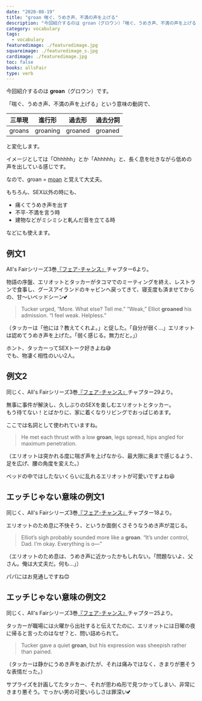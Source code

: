 ```yaml
---
date: "2020-08-19"
title: "groan 喘ぐ、うめき声、不満の声を上げる"
description: "今回紹介するのは groan（グロウン）「喘ぐ、うめき声、不満の声を上げる」という意味の動詞です。例文は、All's Fairシリーズ3巻『フェア･チャンス』より"
category: vocabulary
tags:
  - vocabulary
featuredimage: ./featuredimage.jpg
squareimage: ./featuredimage_s.jpg
cardimage: ./featuredimage.jpg
toc: false
books: allsFair
type: verb
---
```



今回紹介するのは __groan__（グロウン）です。  

「喘ぐ、うめき声、不満の声を上げる」という意味の動詞で、

|三単現|進行形|過去形|過去分詞|
|---|---|---|---|
|groans|groaning|groaned|groaned|

と変化します。

イメージとしては「Ohhhhh」とか「Ahhhhh」と、長く息を吐きながら低めの声を出している感じです。

なので、groan = [moan](/vocabulary/moan/) と覚えて大丈夫。

もちろん、SEX以外の時にも、

- 痛くてうめき声を出す
- 不平･不満を言う時
- 建物などがミシミシと軋んだ音を立てる時

などにも使えます。

<VocabularySeriesMoan current="groan" />

## 例文1

All's Fairシリーズ3巻[『フェア･チャンス』](/mm-romance/fair-chance/)チャプター6より。

物語の序盤、エリオットとタッカーがタコマでのミーティングを終え、レストランで食事し、グースアイランドのキャビンへ戻ってきて、寝支度も済ませてからの、甘〜いベッドシーン💕

<Blockquote book srcBook="fairChance" lang="en" chapter="6">
Tucker urged, “More. What else? Tell me.” “Weak,” Elliot <strong>groaned</strong> his admission. “I feel weak. Helpless.”
</Blockquote>

<p className="translation">（タッカーは「他には？教えてくれよ。」と促した。「自分が弱く…」エリオットは認めてうめき声を上げた。「弱く感じる。無力だと。」）</p>

ホント、タッカーってSEXトーク好きよね😅  
でも、物凄く相性のいい2人。

## 例文2

同じく、All's Fairシリーズ3巻[『フェア･チャンス』](/mm-romance/fair-chance/)チャプター29より。

無事に事件が解決し、久しぶりのSEXを楽しむエリオットとタッカー。  
もう待てない！とばかりに、家に着くなりリビングでおっぱじめます。

ここでは名詞として使われていますね。

<Blockquote book srcBook="fairChance" lang="en" chapter="29">
He met each thrust with a low <strong>groan</strong>, legs spread, hips angled for maximum penetration.
</Blockquote>

<p className="translation">（エリオットは突かれる度に喘ぎ声を上げなから、最大限に奥まで感じるよう、足を広げ、腰の角度を変えた。）</p>

ベッドの中ではしたないくらいに乱れるエリオットが可愛いですよね😆

## エッチじゃない意味の例文1

同じく、All's Fairシリーズ3巻[『フェア･チャンス』](/mm-romance/fair-chance/)チャプター18より。

エリオットのため息に不快そう、というか面倒くさそうなうめき声が混じる。

<Blockquote book srcBook="fairChance" lang="en" chapter="18">
Elliot’s sigh probably sounded more like a <strong>groan</strong>. “It’s under control, Dad. I’m okay. Everything is o—”
</Blockquote>

<p className="translation">（エリオットのため息は、うめき声に近かったかもしれない。「問題ないよ、父さん。俺は大丈夫だ。何も...」）</p>

パパにはお見通しですね😊

## エッチじゃない意味の例文2

同じく、All's Fairシリーズ3巻[『フェア･チャンス』](/mm-romance/fair-chance/)チャプター25より。

タッカーが職場には火曜から出社すると伝えてたのに、エリオットには日曜の夜に帰ると言ったのはなぜ？と、問い詰められて。

<Blockquote book srcBook="fairChance" lang="en" chapter="25">
Tucker gave a quiet <strong>groan</strong>, but his expression was sheepish rather than pained.
</Blockquote>

<p className="translation">（タッカーは静かにうめき声をあげたが、それは痛みではなく、きまりが悪そうな表情だった。）</p>

サプライズを計画してたタッカー、それが思わぬ形で見つかってしまい、非常にきまり悪そう。でっかい男の可愛いらしさは罪深い💕

<VocabularyFooter book="fairChance" />
